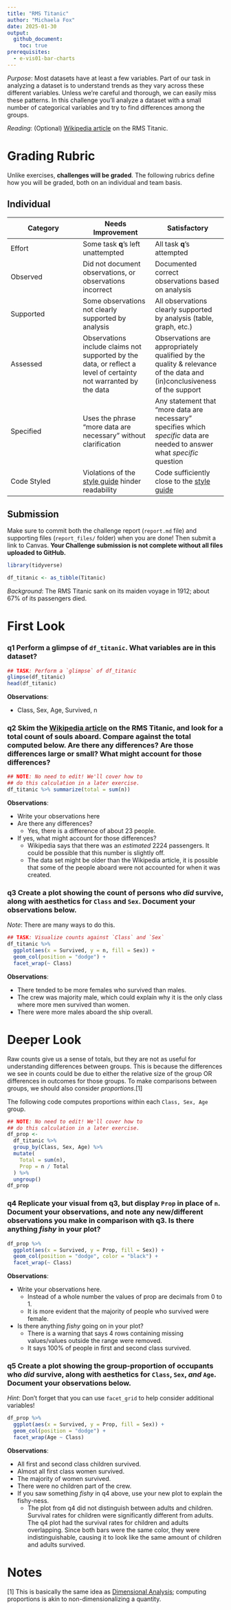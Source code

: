 ```yaml
---
title: "RMS Titanic"
author: "Michaela Fox"
date: 2025-01-30
output:
  github_document:
    toc: true
prerequisites:
  - e-vis01-bar-charts
---
```


*Purpose*: Most datasets have at least a few variables. Part of our task in analyzing a dataset is to understand trends as they vary across these different variables. Unless we're careful and thorough, we can easily miss these patterns. In this challenge you'll analyze a dataset with a small number of categorical variables and try to find differences among the groups.

*Reading*: (Optional) [Wikipedia article](https://en.wikipedia.org/wiki/RMS_Titanic) on the RMS Titanic.

<!-- include-rubric -->

# Grading Rubric

<!-- -------------------------------------------------- -->

Unlike exercises, **challenges will be graded**. The following rubrics define how you will be graded, both on an individual and team basis.

## Individual

<!-- ------------------------- -->

| Category | Needs Improvement | Satisfactory |
|------------------------|------------------------|------------------------|
| Effort | Some task **q**'s left unattempted | All task **q**'s attempted |
| Observed | Did not document observations, or observations incorrect | Documented correct observations based on analysis |
| Supported | Some observations not clearly supported by analysis | All observations clearly supported by analysis (table, graph, etc.) |
| Assessed | Observations include claims not supported by the data, or reflect a level of certainty not warranted by the data | Observations are appropriately qualified by the quality & relevance of the data and (in)conclusiveness of the support |
| Specified | Uses the phrase "more data are necessary" without clarification | Any statement that "more data are necessary" specifies which *specific* data are needed to answer what *specific* question |
| Code Styled | Violations of the [style guide](https://style.tidyverse.org/) hinder readability | Code sufficiently close to the [style guide](https://style.tidyverse.org/) |

## Submission

<!-- ------------------------- -->

Make sure to commit both the challenge report (`report.md` file) and supporting files (`report_files/` folder) when you are done! Then submit a link to Canvas. **Your Challenge submission is not complete without all files uploaded to GitHub.**

```r
library(tidyverse)

df_titanic <- as_tibble(Titanic)
```

*Background*: The RMS Titanic sank on its maiden voyage in 1912; about 67% of its passengers died.

# First Look

<!-- -------------------------------------------------- -->

### **q1** Perform a glimpse of `df_titanic`. What variables are in this dataset?

```r
## TASK: Perform a `glimpse` of df_titanic
glimpse(df_titanic)
head(df_titanic)
```

**Observations**:

-   Class, Sex, Age, Survived, n

### **q2** Skim the [Wikipedia article](https://en.wikipedia.org/wiki/RMS_Titanic) on the RMS Titanic, and look for a total count of souls aboard. Compare against the total computed below. Are there any differences? Are those differences large or small? What might account for those differences?

```r
## NOTE: No need to edit! We'll cover how to
## do this calculation in a later exercise.
df_titanic %>% summarize(total = sum(n))
```

**Observations**:

-   Write your observations here
-   Are there any differences?
    -   Yes, there is a difference of about 23 people.
-   If yes, what might account for those differences?
    -   Wikipedia says that there was an *estimated* 2224 passengers. It could be possible that this number is slightly off.
    -   The data set might be older than the Wikipedia article, it is possible that some of the people aboard were not accounted for when it was created.

### **q3** Create a plot showing the count of persons who *did* survive, along with aesthetics for `Class` and `Sex`. Document your observations below.

*Note*: There are many ways to do this.

```r
## TASK: Visualize counts against `Class` and `Sex`
df_titanic %>% 
  ggplot(aes(x = Survived, y = n, fill = Sex)) + 
  geom_col(position = "dodge") +
  facet_wrap(~ Class)
```

**Observations**:

-   There tended to be more females who survived than males.
-   The crew was majority male, which could explain why it is the only class where more men survived than women.
-   There were more males aboard the ship overall.

# Deeper Look

<!-- -------------------------------------------------- -->

Raw counts give us a sense of totals, but they are not as useful for understanding differences between groups. This is because the differences we see in counts could be due to either the relative size of the group OR differences in outcomes for those groups. To make comparisons between groups, we should also consider *proportions*.[1]

The following code computes proportions within each `Class, Sex, Age` group.

```r
## NOTE: No need to edit! We'll cover how to
## do this calculation in a later exercise.
df_prop <-
  df_titanic %>%
  group_by(Class, Sex, Age) %>%
  mutate(
    Total = sum(n),
    Prop = n / Total
  ) %>%
  ungroup()
df_prop
```

### **q4** Replicate your visual from q3, but display `Prop` in place of `n`. Document your observations, and note any new/different observations you make in comparison with q3. Is there anything *fishy* in your plot?

```r
df_prop %>% 
  ggplot(aes(x = Survived, y = Prop, fill = Sex)) + 
  geom_col(position = "dodge", color = "black") +
  facet_wrap(~ Class)
```

**Observations**:

-   Write your observations here.
    -   Instead of a whole number the values of prop are decimals from 0 to 1.
    -   It is more evident that the majority of people who survived were female.
-   Is there anything *fishy* going on in your plot?
    -   There is a warning that says 4 rows containing missing values/values outside the range were removed.
    -   It says 100% of people in first and second class survived.

### **q5** Create a plot showing the group-proportion of occupants who *did* survive, along with aesthetics for `Class`, `Sex`, *and* `Age`. Document your observations below.

*Hint*: Don't forget that you can use `facet_grid` to help consider additional variables!

```r
df_prop %>% 
  ggplot(aes(x = Survived, y = Prop, fill = Sex)) + 
  geom_col(position = "dodge") +
  facet_wrap(Age ~ Class)
```

**Observations**:

-   All first and second class children survived.
-   Almost all first class women survived.
-   The majority of women survived.
-   There were no children part of the crew.
-   If you saw something *fishy* in q4 above, use your new plot to explain the fishy-ness.
    -   The plot from q4 did not distinguish between adults and children. Survival rates for children were significantly different from adults. The q4 plot had the survival rates for children and adults overlapping. Since both bars were the same color, they were indistinguishable, causing it to look like the same amount of children and adults survived.

# Notes

<!-- -------------------------------------------------- -->

[1] This is basically the same idea as [Dimensional Analysis](https://en.wikipedia.org/wiki/Dimensional_analysis); computing proportions is akin to non-dimensionalizing a quantity.
